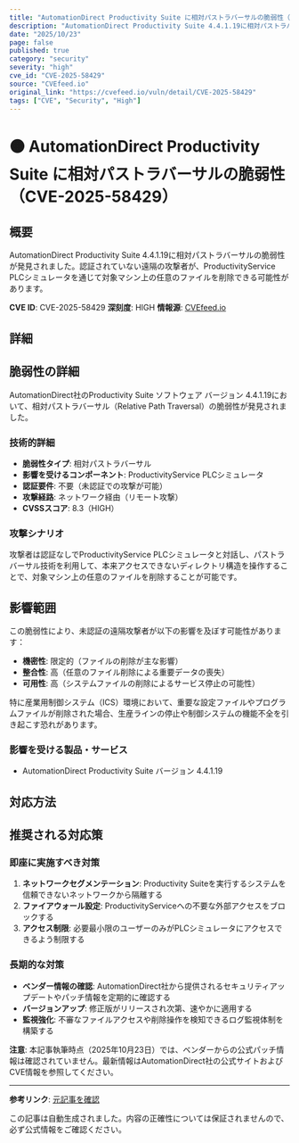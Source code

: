 ```yaml
---
title: "AutomationDirect Productivity Suite に相対パストラバーサルの脆弱性（CVE-2025-58429）"
description: "AutomationDirect Productivity Suite 4.4.1.19に相対パストラバーサルの脆弱性が発見されました。認証されていない遠隔の攻撃者が、ProductivityService PLCシミュレータを通じて対象マシン上の任意のファイルを削除できる可能性があります。"
date: "2025/10/23"
page: false
published: true
category: "security"
severity: "high"
cve_id: "CVE-2025-58429"
source: "CVEfeed.io"
original_link: "https://cvefeed.io/vuln/detail/CVE-2025-58429"
tags: ["CVE", "Security", "High"]
---
```


# 🟠 AutomationDirect Productivity Suite に相対パストラバーサルの脆弱性（CVE-2025-58429）

## 概要

AutomationDirect Productivity Suite 4.4.1.19に相対パストラバーサルの脆弱性が発見されました。認証されていない遠隔の攻撃者が、ProductivityService PLCシミュレータを通じて対象マシン上の任意のファイルを削除できる可能性があります。

**CVE ID**: CVE-2025-58429
**深刻度**: HIGH
**情報源**: [CVEfeed.io](https://cvefeed.io/vuln/detail/CVE-2025-58429)

## 詳細

## 脆弱性の詳細

AutomationDirect社のProductivity Suite ソフトウェア バージョン 4.4.1.19において、相対パストラバーサル（Relative Path Traversal）の脆弱性が発見されました。

### 技術的詳細

- **脆弱性タイプ**: 相対パストラバーサル
- **影響を受けるコンポーネント**: ProductivityService PLCシミュレータ
- **認証要件**: 不要（未認証での攻撃が可能）
- **攻撃経路**: ネットワーク経由（リモート攻撃）
- **CVSSスコア**: 8.3（HIGH）

### 攻撃シナリオ

攻撃者は認証なしでProductivityService PLCシミュレータと対話し、パストラバーサル技術を利用して、本来アクセスできないディレクトリ構造を操作することで、対象マシン上の任意のファイルを削除することが可能です。

## 影響範囲

この脆弱性により、未認証の遠隔攻撃者が以下の影響を及ぼす可能性があります：

- **機密性**: 限定的（ファイルの削除が主な影響）
- **整合性**: 高（任意のファイル削除による重要データの喪失）
- **可用性**: 高（システムファイルの削除によるサービス停止の可能性）

特に産業用制御システム（ICS）環境において、重要な設定ファイルやプログラムファイルが削除された場合、生産ラインの停止や制御システムの機能不全を引き起こす恐れがあります。


### 影響を受ける製品・サービス

- AutomationDirect Productivity Suite バージョン 4.4.1.19


## 対応方法

## 推奨される対応策

### 即座に実施すべき対策

1. **ネットワークセグメンテーション**: Productivity Suiteを実行するシステムを信頼できないネットワークから隔離する
2. **ファイアウォール設定**: ProductivityServiceへの不要な外部アクセスをブロックする
3. **アクセス制限**: 必要最小限のユーザーのみがPLCシミュレータにアクセスできるよう制限する

### 長期的な対策

- **ベンダー情報の確認**: AutomationDirect社から提供されるセキュリティアップデートやパッチ情報を定期的に確認する
- **バージョンアップ**: 修正版がリリースされ次第、速やかに適用する
- **監視強化**: 不審なファイルアクセスや削除操作を検知できるログ監視体制を構築する

**注意**: 本記事執筆時点（2025年10月23日）では、ベンダーからの公式パッチ情報は確認されていません。最新情報はAutomationDirect社の公式サイトおよびCVE情報を参照してください。

---

**参考リンク**: [元記事を確認](https://cvefeed.io/vuln/detail/CVE-2025-58429)

この記事は自動生成されました。内容の正確性については保証されませんので、必ず公式情報をご確認ください。
